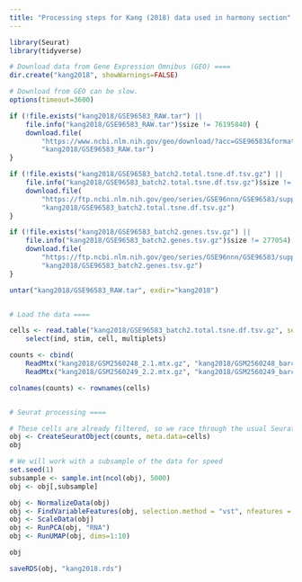 ```yaml
---
title: "Processing steps for Kang (2018) data used in harmony section"
---
```


```r
library(Seurat)
library(tidyverse)

# Download data from Gene Expression Omnibus (GEO) ====
dir.create("kang2018", showWarnings=FALSE)

# Download from GEO can be slow.
options(timeout=3600)

if (!file.exists("kang2018/GSE96583_RAW.tar") || 
    file.info("kang2018/GSE96583_RAW.tar")$size != 76195840) {
    download.file(
        "https://www.ncbi.nlm.nih.gov/geo/download/?acc=GSE96583&format=file",
        "kang2018/GSE96583_RAW.tar")
}

if (!file.exists("kang2018/GSE96583_batch2.total.tsne.df.tsv.gz") ||
    file.info("kang2018/GSE96583_batch2.total.tsne.df.tsv.gz")$size != 756342) {
    download.file(
        "https://ftp.ncbi.nlm.nih.gov/geo/series/GSE96nnn/GSE96583/suppl/GSE96583_batch2.total.tsne.df.tsv.gz",
        "kang2018/GSE96583_batch2.total.tsne.df.tsv.gz")
}

if (!file.exists("kang2018/GSE96583_batch2.genes.tsv.gz") ||
    file.info("kang2018/GSE96583_batch2.genes.tsv.gz")$size != 277054) {
    download.file(
        "https://ftp.ncbi.nlm.nih.gov/geo/series/GSE96nnn/GSE96583/suppl/GSE96583_batch2.genes.tsv.gz",
        "kang2018/GSE96583_batch2.genes.tsv.gz")
}

untar("kang2018/GSE96583_RAW.tar", exdir="kang2018")


# Load the data ====

cells <- read.table("kang2018/GSE96583_batch2.total.tsne.df.tsv.gz", sep="\t") |>
    select(ind, stim, cell, multiplets)

counts <- cbind(
    ReadMtx("kang2018/GSM2560248_2.1.mtx.gz", "kang2018/GSM2560248_barcodes.tsv.gz", "kang2018/GSE96583_batch2.genes.tsv.gz"),
    ReadMtx("kang2018/GSM2560249_2.2.mtx.gz", "kang2018/GSM2560249_barcodes.tsv.gz", "kang2018/GSE96583_batch2.genes.tsv.gz"))

colnames(counts) <- rownames(cells)


# Seurat processing ====

# These cells are already filtered, so we race through the usual Seurat processing steps
obj <- CreateSeuratObject(counts, meta.data=cells)
obj

# We will work with a subsample of the data for speed
set.seed(1)
subsample <- sample.int(ncol(obj), 5000)
obj <- obj[,subsample]

obj <- NormalizeData(obj)
obj <- FindVariableFeatures(obj, selection.method = "vst", nfeatures = 2000)
obj <- ScaleData(obj)
obj <- RunPCA(obj, "RNA")
obj <- RunUMAP(obj, dims=1:10)

obj

saveRDS(obj, "kang2018.rds")
```